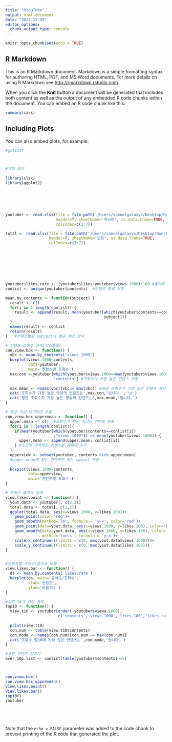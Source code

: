 ```yaml
---
title: "RYouTube"
output: html_document
date: "2022-12-09"
editor_options: 
  chunk_output_type: console
---
```


```r
knitr::opts_chunk$set(echo = TRUE)
```

## R Markdown

This is an R Markdown document. Markdown is a simple formatting syntax for authoring HTML, PDF, and MS Word documents. For more details on using R Markdown see <http://rmarkdown.rstudio.com>.

When you click the **Knit** button a document will be generated that includes both content as well as the output of any embedded R code chunks within the document. You can embed an R code chunk like this:

```r
summary(cars)
```

## Including Plots

You can also embed plots, for example:

```r



#git1234



#엑셀 읽기
  
library(xlsx)
library(ggplot2)






youtuber <- read.xlsx(file = file.path('/Users/samuelgalaxys/Desktop/Rworks/RDataScience-Youtube/youtubers1.xlsx'),
                      header=T, sheetName='옥냥이', as.data.frame=TRUE,
                      colIndex=c(2:7))

total <- read.xlsx(file = file.path('/Users/samuelgalaxys/Desktop/Rworks/RDataScience-Youtube/youtubers2.xlsx'),
                   header=T, sheetName='모듬', as.data.frame=TRUE,
                   colIndex=c(3:7))


 





youtuber$likes.rate <- (youtuber$likes/youtuber$views.1000)*100 #좋아요 비율 만들기
conlist <- unique(youtuber$contents)  #컨텐츠 종류 저장

mean.by.contents <- function(subject) {
  result <- c()
  for(i in 1:length(conlist)) {
    result <- append(result, mean(youtuber[which(youtuber$contents==conlist[i]),
                                           subject]))
  }
  names(result) <- conlist
  return(result)
}   #컨텐츠별로 subject의 평균 계산 함수

# 컨텐츠-조회수 관계(박스플롯)
con.view.box <- function() {
  vbc <- mean.by.contents('views.1000')
  boxplot(views.1000~contents,  
          data=youtuber,            
          main='컨텐츠별 조회수')
  max.con <-youtuber[which(youtuber$views.1000==max(youtuber$views.1000)),
                     'contents'] #조회수가 가장 높은 컨텐츠 저장
  
  max.mean <- names(vbc)[vbc== max(vbc)] #평균 조회수가 가장 높은 컨텐츠 저장
  cat('조회수가 가장 높은 영상의 컨텐츠는',max.con,'입니다.','\n')
  cat('평균 조회수가 가장 높은 영상의 컨텐츠는',max.mean,'입니다.')
}

# 평균 이상 데이터만 추출
con.view.box_uppermean <- function() {
  upper.mean <- c()  #조회수가 평균 이상인 컨텐츠 목록
  for(i in 1:length(conlist)){
    if(mean(youtuber[which(youtuber$contents==conlist[i])
                     ,"views.1000"]) >= mean(youtuber$views.1000)) {
      upper.mean <- append(upper.mean, conlist[i])
    } #조건의 만족하는 컨텐츠를 목록에 추가
  }
  upperview <- subset(youtuber, contents %in% upper.mean) 
  #upper.mean에 있는 컨텐츠만 있는 subset 저장
  
  boxplot(views.1000~contents,  
          data=upperview,            
          main='컨텐츠별 조회수')
}

# 조회수-좋아요 관계
view.likes.point <- function() {
  yout.data <- youtuber[, c(2,3)] 
  total.data <- total[, c(1,2)]
  ggplot(total.data, aes(x=views.1000, y=likes.100))+
    geom_point(color='red')+
    geom_smooth(method='lm', formula = 'y~x', color='red')+
    geom_point(data=yout.data, aes(x=views.1000, y=likes.100), color='blue')+
    geom_smooth(data=yout.data, aes(x=views.1000, y=likes.100), color='blue',
                method='loess', formula = 'y~x')+
    scale_x_continuous(limits = c(0, max(yout.data$views.1000)))+
    scale_y_continuous(limits = c(0, max(yout.data$likes.100)))
}


#컨텐츠별 조회수/좋아요 비율
view.likes.bar <- function() {
  ds <- mean.by.contents('likes.rate')
  barplot(ds, main='좋아요/조회수',
          xlab='컨텐츠',
          ylab='비율(%)')
}

#상위 10개 영상 출력
top10 <- function() {
  view.t10 <- youtuber[order(-youtuber$views.1000),
                       c('contents','views.1000','likes.100','likes.rate')][1:10,]
  
  print(view.t10)
  con.num <- table(view.t10$contents)
  con.mode <- names(con.num)[con.num == max(con.num)]
  cat('조회수 탑10에 가장 많은 컨텐츠는',con.mode,'입니다.')
}

#추천 컨텐츠 정하기
over_10p.list <- conlist[table(youtuber$contents)>=5]



con.view.box()
con.view.box_uppermean()
view.likes.point()
view.likes.bar()
top10()
youtuber






```

Note that the `echo = FALSE` parameter was added to the code chunk to prevent printing of the R code that generated the plot.
